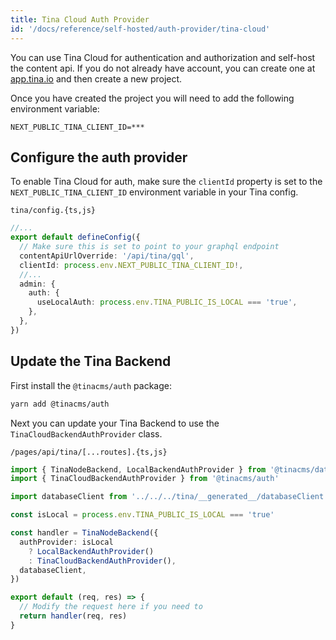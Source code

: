 ```yaml
---
title: Tina Cloud Auth Provider
id: '/docs/reference/self-hosted/auth-provider/tina-cloud'
---
```


You can use Tina Cloud for authentication and authorization and self-host the content api. If you do not already have account,
you can create one at [app.tina.io](https://app.tina.io) and then create a new project.

Once you have created the project you will need to add the following environment variable:

```env
NEXT_PUBLIC_TINA_CLIENT_ID=***
```

## Configure the auth provider

To enable Tina Cloud for auth, make sure the `clientId` property is set to the `NEXT_PUBLIC_TINA_CLIENT_ID` environment variable in your Tina config.

`tina/config.{ts,js}`

```ts
//...
export default defineConfig({
  // Make sure this is set to point to your graphql endpoint
  contentApiUrlOverride: '/api/tina/gql',
  clientId: process.env.NEXT_PUBLIC_TINA_CLIENT_ID!,
  //...
  admin: {
    auth: {
      useLocalAuth: process.env.TINA_PUBLIC_IS_LOCAL === 'true',
    },
  },
})
```

## Update the Tina Backend

First install the `@tinacms/auth` package:

```bash
yarn add @tinacms/auth
```

Next you can update your Tina Backend to use the `TinaCloudBackendAuthProvider` class.

`/pages/api/tina/[...routes].{ts,js}`

```ts
import { TinaNodeBackend, LocalBackendAuthProvider } from '@tinacms/datalayer'
import { TinaCloudBackendAuthProvider } from '@tinacms/auth'

import databaseClient from '../../../tina/__generated__/databaseClient'

const isLocal = process.env.TINA_PUBLIC_IS_LOCAL === 'true'

const handler = TinaNodeBackend({
  authProvider: isLocal
    ? LocalBackendAuthProvider()
    : TinaCloudBackendAuthProvider(),
  databaseClient,
})

export default (req, res) => {
  // Modify the request here if you need to
  return handler(req, res)
}
```
